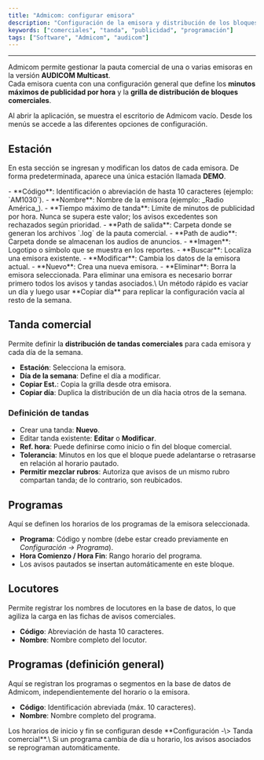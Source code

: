 ```yaml
---
title: "Admicom: configurar emisora"
description: "Configuración de la emisora y distribución de los bloques comerciles"
keywords: ["comerciales", "tanda", "publicidad", "programación"]
tags: ["Software", "Admicom", "audicom"]
---
```


---

Admicom permite gestionar la pauta comercial de una o varias emisoras en la versión **AUDICOM Multicast**.\
Cada emisora cuenta con una configuración general que define los **minutos máximos de publicidad por hora** y la **grilla de distribución de bloques comerciales**.

Al abrir la aplicación, se muestra el escritorio de Admicom vacío. Desde los menús se accede a las diferentes opciones de configuración.

## Estación

En esta sección se ingresan y modifican los datos de cada emisora. De forma predeterminada, aparece una única estación llamada **DEMO**.

<AccordionGroup>
  <Accordion title="Datos principales">
    - **Código**: Identificación o abreviación de hasta 10 caracteres (ejemplo: `AM1030`).
    - **Nombre**: Nombre de la emisora (ejemplo: _Radio América_).
    - **Tiempo máximo de tanda**: Límite de minutos de publicidad por hora. Nunca se supera este valor; los avisos excedentes son rechazados según prioridad.
    - **Path de salida**: Carpeta donde se generan los archivos `.log` de la pauta comercial.
    - **Path de audio**: Carpeta donde se almacenan los audios de anuncios.
    - **Imagen**: Logotipo o símbolo que se muestra en los reportes.
  </Accordion>
  <Accordion title="Controles">
    - **Buscar**: Localiza una emisora existente.
    - **Modificar**: Cambia los datos de la emisora actual.
    - **Nuevo**: Crea una nueva emisora.
    - **Eliminar**: Borra la emisora seleccionada.
  </Accordion>
</AccordionGroup>

<Note>
  Para eliminar una emisora es necesario borrar primero todos los avisos y tandas asociados.\
  Un método rápido es vaciar un día y luego usar **Copiar día** para replicar la configuración vacía al resto de la semana.
</Note>

## Tanda comercial

Permite definir la **distribución de tandas comerciales** para cada emisora y cada día de la semana.

- **Estación**: Selecciona la emisora.
- **Día de la semana**: Define el día a modificar.
- **Copiar Est.**: Copia la grilla desde otra emisora.
- **Copiar día**: Duplica la distribución de un día hacia otros de la semana.

### Definición de tandas

- Crear una tanda: **Nuevo**.
- Editar tanda existente: **Editar** o **Modificar**.
- **Ref. hora**: Puede definirse como inicio o fin del bloque comercial.
- **Tolerancia**: Minutos en los que el bloque puede adelantarse o retrasarse en relación al horario pautado.
- **Permitir mezclar rubros**: Autoriza que avisos de un mismo rubro compartan tanda; de lo contrario, son reubicados.

## Programas

Aquí se definen los horarios de los programas de la emisora seleccionada.

- **Programa**: Código y nombre (debe estar creado previamente en _Configuración -\> Programa_).
- **Hora Comienzo / Hora Fin**: Rango horario del programa.
- Los avisos pautados se insertan automáticamente en este bloque.

## Locutores

Permite registrar los nombres de locutores en la base de datos, lo que agiliza la carga en las fichas de avisos comerciales.

- **Código**: Abreviación de hasta 10 caracteres.
- **Nombre**: Nombre completo del locutor.

## Programas (definición general)

Aquí se registran los programas o segmentos en la base de datos de Admicom, independientemente del horario o la emisora.

- **Código**: Identificación abreviada (máx. 10 caracteres).
- **Nombre**: Nombre completo del programa.

<Note>
  Los horarios de inicio y fin se configuran desde **Configuración -\> Tanda comercial**.\
  Si un programa cambia de día u horario, los avisos asociados se reprograman automáticamente.
</Note>